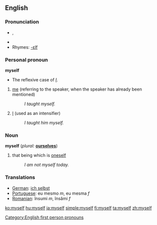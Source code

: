 ==English==

{{rank|certain|sent|keep|271|myself|morning|money|door}}

===Pronunciation===
* {{IPA|/maɪˈsɛɫf/}}, {{SAMPA|/maI"sElf/}}
*{{audio|en-us-myself.ogg|Audio (US)}}
* Rhymes: [[Rhymes:English:-ɛlf|-ɛlf]]

===Personal pronoun===
'''myself'''  
*The reflexive case of ''[[I]]''.
# [[me]] (referring to the speaker, when the speaker has already been mentioned)
#:''I taught myself.'' 
# [[I]] (used as an intensifier)
#:''I taught him myself.''

===Noun===
'''myself'''  (''plural:'' '''[[ourselves]]''')
# that being which is [[oneself]]
#:''I am not myself today.''

===Translations===
{{top}}
*[[German]]: [[ich selbst]]
*[[Portuguese]]: eu mesmo ''m'', eu mesma ''f''
*[[Romanian]]: însumi ''m'', însămi ''f''
{{bottom}}

[[Category:English first person pronouns]]

[[ko:myself]]
[[hu:myself]]
[[ja:myself]]
[[simple:myself]]
[[fi:myself]]
[[ta:myself]]
[[zh:myself]]